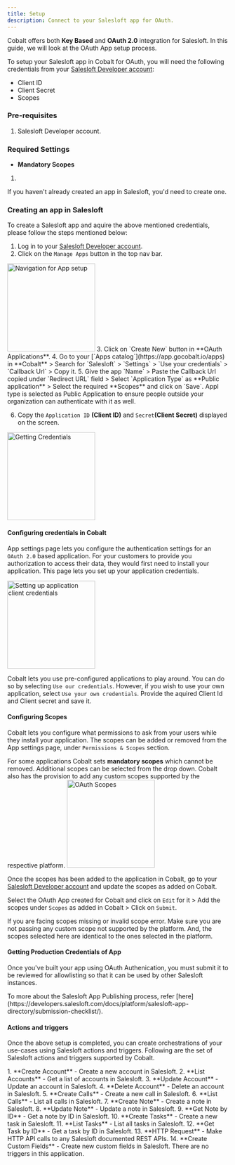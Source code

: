 ```yaml
---
title: Setup
description: Connect to your Salesloft app for OAuth.
---
```

Cobalt offers both **Key Based** and **OAuth 2.0** integration for Salesloft. In this guide, we will look at the OAuth App setup process.

To setup your Salesloft app in Cobalt for OAuth, you will need the following credentials from your [Salesloft Developer account](https://developers.salesloft.com/):
- Client ID
- Client Secret
- Scopes

### Pre-requisites

1. Salesloft Developer account.

### Required Settings

* **Mandatory Scopes** 
1. 

<Info>If you haven't already created an app in Salesloft, you'd need to create one.</Info>

### Creating an app in Salesloft

To create a Salesloft app and aquire the above mentioned credentials, please follow the steps mentioned below:

1. Log in to your [Salesloft Developer account](https://developers.salesloft.com/).
2. Click on the `Manage Apps` button in the top nav bar.
<img height="200" src="/images/Salesloft/salesloft_navigation.png" alt="Navigation for App setup"/>
3. Click on `Create New` button in **OAuth Applications**.
4. Go to your [`Apps catalog`](https://app.gocobalt.io/apps) in **Cobalt** > Search for `Salesloft` > `Settings` > `Use your credentials` > `Callback Url` > Copy it.
5. Give the app `Name` > Paste the Callback Url copied under `Redirect URL` field > Select `Application Type` as **Public application** > Select the required **Scopes** and click on `Save`. 
<Note>
Appl type is selected as Public Application to ensure people outside your organization can authenticate with it as well.
</Note>

6. Copy the `Application ID` **(Client ID)** and `Secret`**(Client Secret)** displayed on the screen.
<img height="200" src="/images/Salesloft/salesloft_credentials.png" alt="Getting Credentials"/>

#### Configuring credentials in Cobalt
App settings page lets you configure the authentication settings for an `OAuth 2.0` based application. For your customers to provide you authorization to access their data,
they would first need to install your application. This page lets you set up your application credentials.

<img height="200" src="/images/Salesloft/salesloft_cobalt.png" alt="Setting up application client credentials"/>

Cobalt lets you use pre-configured applications to play around. You can do so by selecting `Use our credentials`. However, if you wish to use your own application,
select `Use your own credentials`. Provide the aquired Client Id and Client secret and save it.

#### Configuring Scopes
Cobalt lets you configure what permissions to ask from your users while they install your application. The scopes can be added or removed from the App settings page, under `Permissions & Scopes`
section. 

For some applications Cobalt sets **mandatory scopes** which cannot be removed. Additional scopes can be selected from the drop down. Cobalt also has the provision to add any 
custom scopes supported by the respective platform.
<img height="200" src="/images/Salesloft/salesloft_scopes.png" alt="OAuth Scopes"/>

Once the scopes has been added to the application in Cobalt, go to your [Salesloft Developer account](https://developers.salesloft.com/) and update the scopes as added on Cobalt.

Select the OAuth App created for Cobalt and click on `Edit` for it > Add the scopes under `Scopes` as added in Cobalt > Click on `Submit`. 

<Warning>
If you are facing scopes missing or invalid scope error. Make sure you are not passing any custom scope not supported by the platform. And, the scopes selected here are
identical to the ones selected in the platform.
</Warning>

#### Getting Production Credentials of App

Once you've built your app using OAuth Authenication, you must submit it to be reviewed for allowlisting so that it can be used by other Salesloft instances.

<Info>
To more about the Salesloft App Publishing process, refer [here](https://developers.salesloft.com/docs/platform/salesloft-app-directory/submission-checklist/).
</Info>

#### Actions and triggers
Once the above setup is completed, you can create orchestrations of your use-cases using Salesloft actions and triggers. Following are the set of Salesloft actions and triggers
supported by Cobalt.

<Tabs>
  <Tab title="Actions">
  <AccordionGroup>
  <Accordion title="Accounts">
     1. **Create Account** - Create a new account in Salesloft.
     2. **List Accounts** - Get a list of accounts in Salesloft.
     3. **Update Account** - Update an account in Salesloft.
     4. **Delete Account** - Delete an account in Salesloft.
     </Accordion>
     <Accordion title="Calls">
     5. **Create Calls** - Create a new call in Salesloft.
     6. **List Calls** - List all calls in Salesloft.
     </Accordion>
     <Accordion title="Notes">
     7. **Create Note** - Create a note in Salesloft.
     8. **Update Note** - Update a note in Salesloft.
     9. **Get Note by ID** - Get a note by ID in Salesloft.
     </Accordion>
     <Accordion title="Tasks">
     10. **Create Tasks** - Create a new task in Salesloft.
     11. **List Tasks** - List all tasks in Salesloft.
     12. **Get Task by ID** - Get a task by ID in Salesloft.
    </Accordion>
     <Accordion title="Others">
     13. **HTTP Request** - Make HTTP API calls to any Salesloft documented REST APIs.
     14. **Create Custom Fields** - Create new custom fields in Salesloft.
      </Accordion>
    </AccordionGroup>
  </Tab>
  
  <Tab title="Triggers">
        There are no triggers in this application.
  </Tab>
</Tabs>